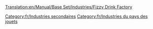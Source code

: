 [[Translation:en/Manual/Base Set/Industries/Fizzy Drink Factory]]

{{fr/Industries|image=en/FizzyDrinkFactory.png
|nom=Usine de boissons gazeuses
|climats=[[fr/Manual/Climat#Pays des jouets|Pays des jouets]]
|accepte=[[fr/Coca-cola|Coca-cola]],[[fr/Bulle|Bulle]]
|produit=[[fr/Manual/Base Set/Cargos/Boisson gazeuse|Boisson gazeuse]]
|notes=Absent des autres [[fr/Manual/Climat|climats]].
}}

[[Category:fr/Industries secondaires]]
[[Category:fr/Industries du pays des jouets]]